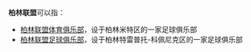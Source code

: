 '''柏林联盟'''可以指：

*[[柏林联盟体育俱乐部|柏林联盟体育俱乐部]]，设于柏林米特区的一家足球俱乐部
*[[柏林联盟足球俱乐部|柏林联盟足球俱乐部]]，设于柏林特雷普托-科佩尼克区的一家足球俱乐部

{{disambig|Cat=四字译名消歧义}}